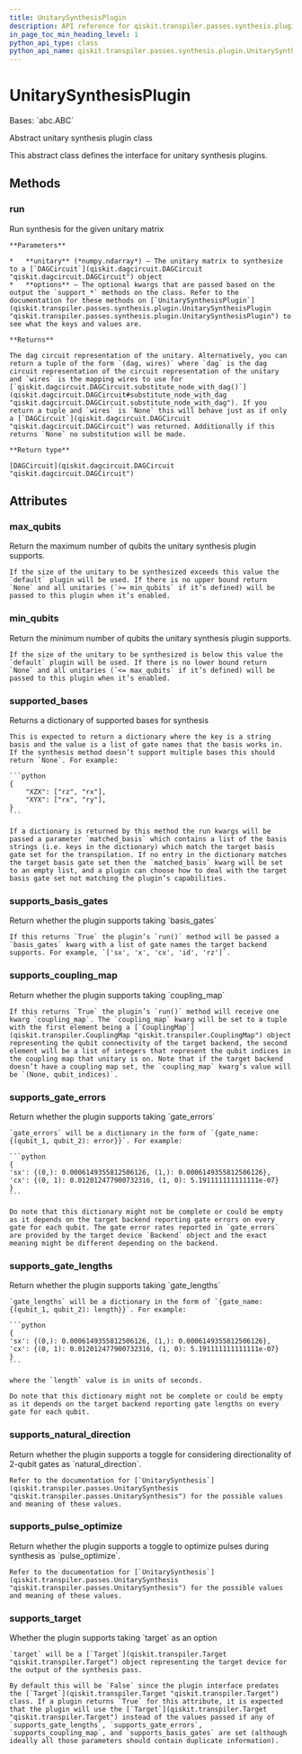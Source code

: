 ```yaml
---
title: UnitarySynthesisPlugin
description: API reference for qiskit.transpiler.passes.synthesis.plugin.UnitarySynthesisPlugin
in_page_toc_min_heading_level: 1
python_api_type: class
python_api_name: qiskit.transpiler.passes.synthesis.plugin.UnitarySynthesisPlugin
---
```


# UnitarySynthesisPlugin

<Class id="qiskit.transpiler.passes.synthesis.plugin.UnitarySynthesisPlugin" github="https://github.com/qiskit/qiskit/tree/stable/0.23/qiskit/transpiler/passes/synthesis/plugin.py" signature="UnitarySynthesisPlugin">
  Bases: `abc.ABC`

  Abstract unitary synthesis plugin class

  This abstract class defines the interface for unitary synthesis plugins.

  ## Methods

  ### run

  <Function id="qiskit.transpiler.passes.synthesis.plugin.UnitarySynthesisPlugin.run" name="run" signature="abstract UnitarySynthesisPlugin.run(unitary, **options)">
    Run synthesis for the given unitary matrix

    **Parameters**

    *   **unitary** (*numpy.ndarray*) – The unitary matrix to synthesize to a [`DAGCircuit`](qiskit.dagcircuit.DAGCircuit "qiskit.dagcircuit.DAGCircuit") object
    *   **options** – The optional kwargs that are passed based on the output the `support_*` methods on the class. Refer to the documentation for these methods on [`UnitarySynthesisPlugin`](qiskit.transpiler.passes.synthesis.plugin.UnitarySynthesisPlugin "qiskit.transpiler.passes.synthesis.plugin.UnitarySynthesisPlugin") to see what the keys and values are.

    **Returns**

    The dag circuit representation of the unitary. Alternatively, you can return a tuple of the form `(dag, wires)` where `dag` is the dag circuit representation of the circuit representation of the unitary and `wires` is the mapping wires to use for [`qiskit.dagcircuit.DAGCircuit.substitute_node_with_dag()`](qiskit.dagcircuit.DAGCircuit#substitute_node_with_dag "qiskit.dagcircuit.DAGCircuit.substitute_node_with_dag"). If you return a tuple and `wires` is `None` this will behave just as if only a [`DAGCircuit`](qiskit.dagcircuit.DAGCircuit "qiskit.dagcircuit.DAGCircuit") was returned. Additionally if this returns `None` no substitution will be made.

    **Return type**

    [DAGCircuit](qiskit.dagcircuit.DAGCircuit "qiskit.dagcircuit.DAGCircuit")
  </Function>

  ## Attributes

  ### max\_qubits

  <Attribute id="qiskit.transpiler.passes.synthesis.plugin.UnitarySynthesisPlugin.max_qubits" name="max_qubits">
    Return the maximum number of qubits the unitary synthesis plugin supports.

    If the size of the unitary to be synthesized exceeds this value the `default` plugin will be used. If there is no upper bound return `None` and all unitaries (`>= min_qubits` if it’s defined) will be passed to this plugin when it’s enabled.
  </Attribute>

  ### min\_qubits

  <Attribute id="qiskit.transpiler.passes.synthesis.plugin.UnitarySynthesisPlugin.min_qubits" name="min_qubits">
    Return the minimum number of qubits the unitary synthesis plugin supports.

    If the size of the unitary to be synthesized is below this value the `default` plugin will be used. If there is no lower bound return `None` and all unitaries (`<= max_qubits` if it’s defined) will be passed to this plugin when it’s enabled.
  </Attribute>

  ### supported\_bases

  <Attribute id="qiskit.transpiler.passes.synthesis.plugin.UnitarySynthesisPlugin.supported_bases" name="supported_bases">
    Returns a dictionary of supported bases for synthesis

    This is expected to return a dictionary where the key is a string basis and the value is a list of gate names that the basis works in. If the synthesis method doesn’t support multiple bases this should return `None`. For example:

    ```python
    {
        "XZX": ["rz", "rx"],
        "XYX": ["rx", "ry"],
    }
    ```

    If a dictionary is returned by this method the run kwargs will be passed a parameter `matched_basis` which contains a list of the basis strings (i.e. keys in the dictionary) which match the target basis gate set for the transpilation. If no entry in the dictionary matches the target basis gate set then the `matched_basis` kwarg will be set to an empty list, and a plugin can choose how to deal with the target basis gate set not matching the plugin’s capabilities.
  </Attribute>

  ### supports\_basis\_gates

  <Attribute id="qiskit.transpiler.passes.synthesis.plugin.UnitarySynthesisPlugin.supports_basis_gates" name="supports_basis_gates">
    Return whether the plugin supports taking `basis_gates`

    If this returns `True` the plugin’s `run()` method will be passed a `basis_gates` kwarg with a list of gate names the target backend supports. For example, `['sx', 'x', 'cx', 'id', 'rz']`.
  </Attribute>

  ### supports\_coupling\_map

  <Attribute id="qiskit.transpiler.passes.synthesis.plugin.UnitarySynthesisPlugin.supports_coupling_map" name="supports_coupling_map">
    Return whether the plugin supports taking `coupling_map`

    If this returns `True` the plugin’s `run()` method will receive one kwarg `coupling_map`. The `coupling_map` kwarg will be set to a tuple with the first element being a [`CouplingMap`](qiskit.transpiler.CouplingMap "qiskit.transpiler.CouplingMap") object representing the qubit connectivity of the target backend, the second element will be a list of integers that represent the qubit indices in the coupling map that unitary is on. Note that if the target backend doesn’t have a coupling map set, the `coupling_map` kwarg’s value will be `(None, qubit_indices)`.
  </Attribute>

  ### supports\_gate\_errors

  <Attribute id="qiskit.transpiler.passes.synthesis.plugin.UnitarySynthesisPlugin.supports_gate_errors" name="supports_gate_errors">
    Return whether the plugin supports taking `gate_errors`

    `gate_errors` will be a dictionary in the form of `{gate_name: {(qubit_1, qubit_2): error}}`. For example:

    ```python
    {
    'sx': {(0,): 0.0006149355812506126, (1,): 0.0006149355812506126},
    'cx': {(0, 1): 0.012012477900732316, (1, 0): 5.191111111111111e-07}
    }
    ```

    Do note that this dictionary might not be complete or could be empty as it depends on the target backend reporting gate errors on every gate for each qubit. The gate error rates reported in `gate_errors` are provided by the target device `Backend` object and the exact meaning might be different depending on the backend.
  </Attribute>

  ### supports\_gate\_lengths

  <Attribute id="qiskit.transpiler.passes.synthesis.plugin.UnitarySynthesisPlugin.supports_gate_lengths" name="supports_gate_lengths">
    Return whether the plugin supports taking `gate_lengths`

    `gate_lengths` will be a dictionary in the form of `{gate_name: {(qubit_1, qubit_2): length}}`. For example:

    ```python
    {
    'sx': {(0,): 0.0006149355812506126, (1,): 0.0006149355812506126},
    'cx': {(0, 1): 0.012012477900732316, (1, 0): 5.191111111111111e-07}
    }
    ```

    where the `length` value is in units of seconds.

    Do note that this dictionary might not be complete or could be empty as it depends on the target backend reporting gate lengths on every gate for each qubit.
  </Attribute>

  ### supports\_natural\_direction

  <Attribute id="qiskit.transpiler.passes.synthesis.plugin.UnitarySynthesisPlugin.supports_natural_direction" name="supports_natural_direction">
    Return whether the plugin supports a toggle for considering directionality of 2-qubit gates as `natural_direction`.

    Refer to the documentation for [`UnitarySynthesis`](qiskit.transpiler.passes.UnitarySynthesis "qiskit.transpiler.passes.UnitarySynthesis") for the possible values and meaning of these values.
  </Attribute>

  ### supports\_pulse\_optimize

  <Attribute id="qiskit.transpiler.passes.synthesis.plugin.UnitarySynthesisPlugin.supports_pulse_optimize" name="supports_pulse_optimize">
    Return whether the plugin supports a toggle to optimize pulses during synthesis as `pulse_optimize`.

    Refer to the documentation for [`UnitarySynthesis`](qiskit.transpiler.passes.UnitarySynthesis "qiskit.transpiler.passes.UnitarySynthesis") for the possible values and meaning of these values.
  </Attribute>

  ### supports\_target

  <Attribute id="qiskit.transpiler.passes.synthesis.plugin.UnitarySynthesisPlugin.supports_target" name="supports_target">
    Whether the plugin supports taking `target` as an option

    `target` will be a [`Target`](qiskit.transpiler.Target "qiskit.transpiler.Target") object representing the target device for the output of the synthesis pass.

    By default this will be `False` since the plugin interface predates the [`Target`](qiskit.transpiler.Target "qiskit.transpiler.Target") class. If a plugin returns `True` for this attribute, it is expected that the plugin will use the [`Target`](qiskit.transpiler.Target "qiskit.transpiler.Target") instead of the values passed if any of `supports_gate_lengths`, `supports_gate_errors`, `supports_coupling_map`, and `supports_basis_gates` are set (although ideally all those parameters should contain duplicate information).
  </Attribute>
</Class>

